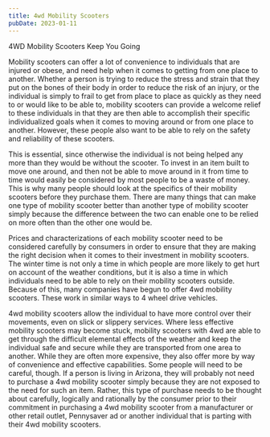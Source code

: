 ```yaml
---
title: 4wd Mobility Scooters
pubDate: 2023-01-11
---
```


4WD Mobility Scooters Keep You Going
 
Mobility scooters can offer a lot of convenience to individuals that are injured or obese, and need help when it comes to getting from one place to another.  Whether a person is trying to reduce the stress and strain that they put on the bones of their body in order to reduce the risk of an injury, or the individual is simply to frail to get from place to place as quickly as they need to or would like to be able to, mobility scooters can provide a welcome relief to these individuals in that they are then able to accomplish their specific individualized goals when it comes to moving around or from one place to another.  However, these people also want to be able to rely on the safety and reliability of these scooters.

This is essential, since otherwise the individual is not being helped any more than they would be without the scooter.  To invest in an item built to move one around, and then not be able to move around in it from time to time would easily be considered by most people to be a waste of money.  This is why many people should look at the specifics of their mobility scooters before they purchase them.  There are many things that can make one type of mobility scooter better than another type of mobility scooter simply because the difference between the two can enable one to be relied on more often than the other one would be.

Prices and characterizations of each mobility scooter need to be considered carefully by consumers in order to ensure that they are making the right decision when it comes to their investment in mobility scooters.  The winter time is not only a time in which people are more likely to get hurt on account of the weather conditions, but it is also a time in which individuals need to be able to rely on their mobility scooters outside.  Because of this, many companies have begun to offer 4wd mobility scooters.  These work in similar ways to 4 wheel drive vehicles. 
 
4wd mobility scooters allow the individual to have more control over their movements, even on slick or slippery services.  Where less effective mobility scooters may become stuck, mobility scooters with 4wd are able to get through the difficult elemental effects of the weather and keep the individual safe and secure while they are transported from one area to another.  While they are often more expensive, they also offer more by way of convenience and effective capabilities.  Some people will need to be careful, though.  If a person is living in Arizona, they will probably not need to purchase a 4wd mobility scooter simply because they are not exposed to the need for such an item.  Rather, this type of purchase needs to be thought about carefully, logically and rationally by the consumer prior to their commitment in purchasing a 4wd mobility scooter from a manufacturer or other retail outlet, Pennysaver ad or another individual that is parting with their 4wd mobility scooters.